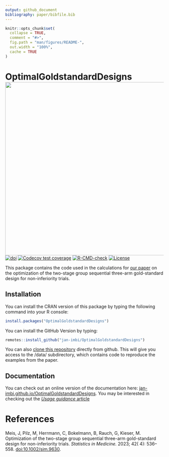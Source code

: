 ```yaml
---
output: github_document
bibliography: paper/bibfile.bib
---
```


<!-- README.md is generated from README.Rmd. Please edit that file -->

```r
knitr::opts_chunk$set(
  collapse = TRUE,
  comment = "#>",
  fig.path = "man/figures/README-",
  out.width = "100%",
  cache = TRUE
)
```

# OptimalGoldstandardDesigns <a href='https://github.com/jan-imbi/OptimalGoldstandardDesigns'><img src='man/figures/sticker.png' align="right" height="550" /></a>

<!-- badges: start -->
[![doi](https://img.shields.io/badge/doi-10.1002%2Fsim.9630-blue)](https://doi.org/10.1002/sim.9630)
[![Codecov test coverage](https://codecov.io/gh/jan-imbi/OptimalGoldstandardDesigns/branch/master/graph/badge.svg)](https://app.codecov.io/gh/jan-imbi/OptimalGoldstandardDesigns?branch=master)
[![R-CMD-check](https://github.com/jan-imbi/OptimalGoldstandardDesigns/actions/workflows/R-CMD-check.yaml/badge.svg)](https://github.com/jan-imbi/OptimalGoldstandardDesigns/actions/workflows/R-CMD-check.yaml)
[![License](https://img.shields.io/github/license/jan-imbi/OptimalGoldstandardDesigns)](https://github.com/jan-imbi/OptimalGoldstandardDesigns/blob/master/LICENSE.md)
<!-- badges: end -->

This package contains the code used in the calculations for
[our paper](https://doi.org/10.1002/sim.9630)
on the optimization of the two-stage group sequential three-arm gold-standard
design for non-inferiority trials.

## Installation
You can install the CRAN version of this package by typing the following
command into your R console:
```r
install.packages("OptimalGoldstandardDesigns")
```

You can install the GitHub Version by typing:
```r
remotes::install_github("jan-imbi/OptimalGoldstandardDesigns")
```

You can also [clone this repository](https://docs.github.com/en/repositories/creating-and-managing-repositories/cloning-a-repository)
directly from github. This will
give you access to the /data/ subdirectory, which contains code to reproduce
the examples from the paper.

## Documentation
You can check out an online version of the documentation here:
[jan-imbi.github.io/OptimalGoldstandardDesigns](https://jan-imbi.github.io/OptimalGoldstandardDesigns/).
You may be interested in checking out the [*Usage guidance* article](https://jan-imbi.github.io/OptimalGoldstandardDesigns/articles/Introduction.html)

# References
Meis, J, Pilz, M, Herrmann, C, Bokelmann, B, Rauch, G, Kieser, M. Optimization of the two-stage group
sequential three-arm gold-standard design for non-inferiority trials. *Statistics in Medicine.* 2023; 42(
4): 536– 558. [doi:10.1002/sim.9630](https://doi.org/10.1002/sim.9630).
